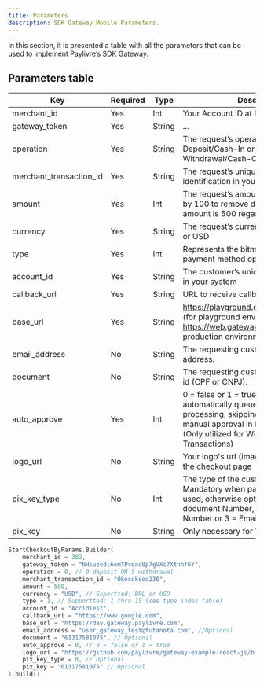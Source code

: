 ```yaml
---
title: Parameters
description: SDK Gateway Mobile Parameters.
---
```


In this section, it is presented a table with all the parameters that can be used to implement Paylivre’s SDK Gateway.

## Parameters table

| Key                     | Required | Type   | Description                                                                                                                                                                                                       |
| ----------------------- | -------- | ------ | ----------------------------------------------------------------------------------------------------------------------------------------------------------------------------------------------------------------- |
| merchant_id             | Yes      | Int    | Your Account ID at Paylivre                                                                                                                                                                                       |
| gateway_token           | Yes      | String | ...                                                                                                                                                                                                               |
| operation               | Yes      | String | The request’s operation type. 0 = Deposit/Cash-In or 5 = Withdrawal/Cash-Out.                                                                                                                                     |
| merchant_transaction_id | Yes      | String | The request’s unique transaction identification in your system                                                                                                                                                    |
| amount                  | Yes      | Int    | The request’s amount. Amount multiplied by 100 to remove decimals. Minimum amount is 500 regardless of currency.                                                                                                  |
| currency                | Yes      | String | The request’s currency. Supported: BRL or USD                                                                                                                                                                     |
| type                    | Yes      | Int    | Represents the bitmask with the available payment method options.                                                                                                                                                 |
| account_id              | Yes      | String | The customer’s unique user identification in your system                                                                                                                                                          |
| callback_url            | Yes      | String | URL to receive callbacks from                                                                                                                                                                                     |
| base_url                | Yes      | String | https://playground.gateway.paylivre.com/ (for playground environment) or https://web.gateway.paylivre.com/ (for production environment)                                                                           |
| email_address           | No       | String | The requesting customer’s email address.                                                                                                                                                                          |
| document                | No       | String | The requesting customer’s tax document id (CPF or CNPJ).                                                                                                                                                          |
| auto_approve            | Yes      | Int    | 0 = false or 1 = true. When true, it automatically queues the withdrawal for processing, skipping the need of your manual approval in Paylivre’s backoffice. (Only utilized for Withdrawal/Cash-Out Transactions) |
| logo_url                | No       | String | Your logo's url (image) to be displayed in the checkout page                                                                                                                                                      |
| pix_key_type            | No       | Int    | The type of the customer’s PIX Key. Mandatory when parameter pix_key is used, otherwise optional. (0 = Tax ID document Number, 2 = Telephone Number or 3 = Email Address)                                         |
| pix_key                 | No       | String | Only necessary for Withdrawal Pix                                                                                                                                                                                 |

```kotlin title=./java/MainActivity.kt lineNumbers=true
StartCheckoutByParams.Builder(
    merchant_id = 302,
    gateway_token = "NHsuzedl6omTPvoxc0p7gVXc7Xthhf6Y",
    operation = 0, // 0 deposit OR 5 withdrawal
    merchant_transaction_id = "Okosdksod230",
    amount = 500,
    currency = "USD", // Suportted: BRL or USD
    type = 1, // Supportted: 1 thru 15 (see type index table)
    account_id = "AccIdTest",
    callback_url = "https://www.google.com",
    base_url = "https://dev.gateway.paylivre.com",
    email_address = "user_gateway_test@tutanota.com", //Optional
    document = "61317581075", // Optional
    auto_approve = 0, // 0 = false or 1 = true
    logo_url = "https://github.com/paylivre/gateway-example-react-js/blob/master/assets/logo_jackpot_new.png?raw=true",
    pix_key_type = 0, // Optional
    pix_key = "61317581075" // Optional
).build()
```
